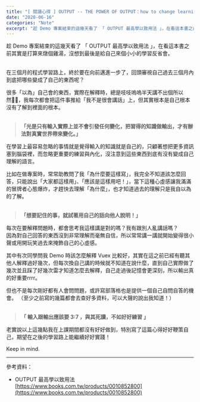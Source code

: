 ```yaml
---
title: "[ 閱讀心得 ] OUTPUT -- THE POWER OF OUTPUT：how to change learning to Outcome "
date: "2020-06-16"
categories: "Note"
excerpt: "趁 Demo 專案結束的這幾天看了 「 OUTPUT 最高學以致用法 」，在看這本書之前其實是打算來燉個雞湯，沒想到最後是給自己來個小小的學習反省會。"
---
```


趁 Demo 專案結束的這幾天看了 「 OUTPUT 最高學以致用法 」，在看這本書之前其實是打算來燉個雞湯，沒想到最後是給自己來個小小的學習反省會。

<br/>在三個月的程式學習路上，終於要在向前邁進一步了，回頭審視自己過去三個月內到底把哪些變成了自己的東西呢？

很多「以為」自己會的東西，實際在解釋時，總是吱吱嗚嗚半天講不出個所以然，我每次都會把這件事推給「我不是很會講話」上，但其實根本是自己根本沒有了解到裡面的根本。
<br/>
<br/>

> **「光是只有輸入實際上並不會引發任何變化，把習得的知識做輸出，才有辦法對真實世界帶來變化。」**

在學習上最容易忽略的事情就是覺得輸入的知識就是自己的，只顧著想把更多資訊塞到腦袋裡，而忽略更重要的練習與內化，沒注意到這些東西到底有沒有變成自己理解的語言。

比如在做專案時，常常助教問了我「為什麼要這樣寫」，我完全不知道該怎麼回答，只能說出「大家都這樣用」、「應該是這樣用吧！」，當下這種心虛感讓我滿滿的冒牌者心態爆炸，才趕快去理解「為什麼」，也才知道過去的理解只是我自以為的了解。
<br/><br/>

> **「想要記住的事，就試著用自己的話向他人說明！」**

每次在要解釋問題時，都會思考我這樣講是對的嗎？我有跟別人亂講話嗎？<br/>
因為對自己回答的東西沒到非常理解而毫無自信，所以常常講一講就開始變得很小聲或用開玩笑過去來掩飾自己的心虛感。

其中有次同學問我 Demo 時該怎麼解釋 Vuex 比較好，其實在這之前已經有聽其他人解釋過好幾次，但每次換自己講的時候就不知道在說什麼，直到自己實際做了幾次並且踩了好幾次雷才知道怎麼去解釋，自己走過後記憶會更深刻，所以輸出真的好重要rrrr。

但也不是每次剛好都有人會問問題，或許寫部落格也是提供一個自己自問自答的機會。
（至少之前寫的幾篇都會去查好多資料，可以大聲的說出我知道！）
<br/><br/>
> **「 輸入跟輸出應該要 3:7 ，與其死讀，不如好好練習 」**

老實說以上這幾點我在上課期間都沒有好好做到，特別寫了這篇心得好好鞭策自己，期望在之後的學習路上能繼續好好實踐！<br/>

Keep in mind. <br/>

---

參考資料：
- OUTPUT 最高學以致用法<br/>
[https://www.books.com.tw/products/0010852800](https://www.books.com.tw/products/0010852800)


